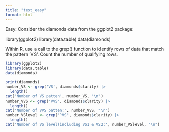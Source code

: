 ```yaml
---
title: "test_easy"
format: html
---
```

Easy: Consider the diamonds data from the ggplot2 package:

library(ggplot2) library(data.table) data(diamonds)

Within R, use a call to the grep() function to identify rows of data that match the pattern 'VS'. Count the number of qualifying rows.
```r
library(ggplot2)
library(data.table)
data(diamonds)
```
```r
print(diamonds)
number_VS <- grep('VS', diamonds$clarity) |>
  length()
cat('Number of VS patten', number_VS, "\n")
number_VVS <- grep('VVS', diamonds$clarity) |>
  length() 
cat('Number of VVS patten:', number_VVS, "\n")
number_VSlevel <- grep('^VS', diamonds$clarity) |>
  length()
cat('Number of VS level(including VS1 & VS2:', number_VSlevel, "\n")
```


